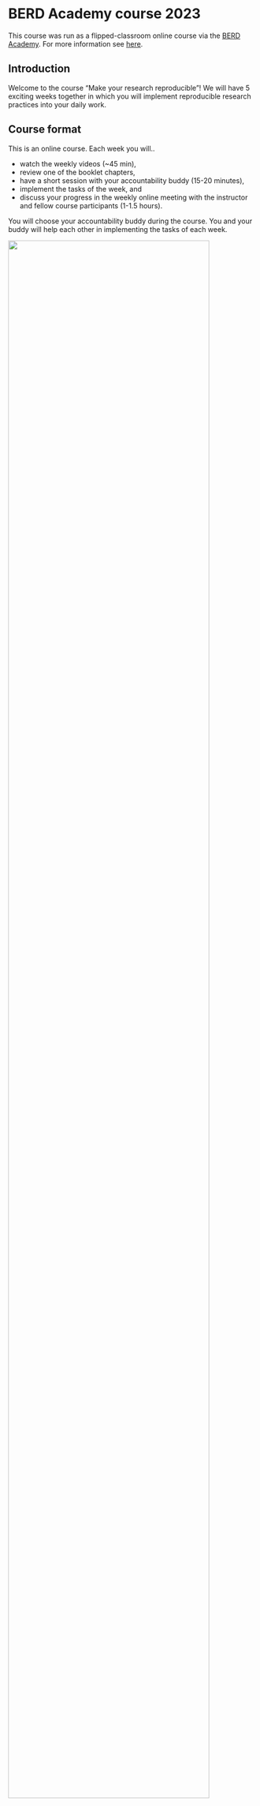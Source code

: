 # BERD Academy course 2023 {.unnumbered}

This course was run as a flipped-classroom online course via the [BERD Academy](https://www.berd-nfdi.de/berd-academy).
For more information see [here](https://www.berd-nfdi.de/berd-academy/reproducibility-2023/).

## Introduction

Welcome to the course "Make your research reproducible"!
We will have 5 exciting weeks together in which you will implement reproducible
research practices into your daily work.

## Course format

This is an online course. Each week you will..

- watch the weekly videos (~45 min),
- review one of the booklet chapters,
- have a short session with your accountability buddy (15-20 minutes), 
- implement the tasks of the week, and
- discuss your progress in the weekly online meeting with the instructor and 
fellow course participants (1-1.5 hours).

You will choose your accountability buddy during the course. You and your 
buddy will help each other in implementing the tasks of each week.

![](images/course-concept.jpg){width=90%}

Weekly Meetings:

- Tuesday, October 17, 3 pm – 4:30 pm CET
- Tuesday, October 24, 3 pm – 4:30 pm CET
- Tuesday, October 31, NO MEETING but self-paced learning
- Tuesday, November 7, 3 pm – 4:30 pm CET
- Tuesday, November 14, 3 pm – 4:30 pm CET